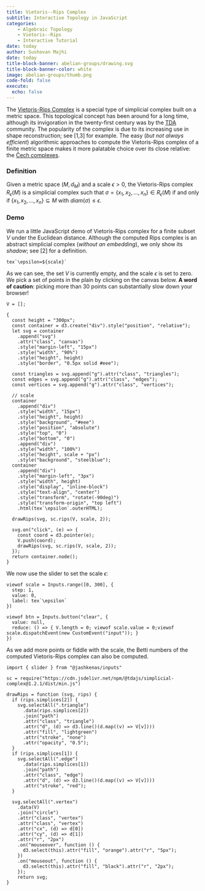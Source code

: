 ```yaml
---
title: Vietoris--Rips Complex
subtitle: Interactive Topology in JavaScript
categories:
    - Algebraic Topology
    - Vietoris--Rips
    - Interactive Tutorial
date: today
author: Sushovan Majhi
date: today
title-block-banner: abelian-groups/drawing.svg
title-block-banner-color: white
image: abelian-groups/thumb.png
code-fold: false
execute: 
  echo: false
---
```

The [Vietoris-Rips Complex](https://en.wikipedia.org/wiki/Vietoris%E2%80%93Rips_complex) is a special type of simplicial complex built on a metric space. This topological concept has been around for a long time, although its invigoration in the twenty-first century was by the [TDA](https://en.wikipedia.org/wiki/Topological_data_analysis) community. The popularity of the complex is due to its increasing use in shape reconstruction; see [1,3] for example. The easy (*but not always efficient*) algorithmic approaches to compute the Vietoris-Rips complex of a finite metric space makes it more palatable choice over its close relative: the [Čech complexes](https://en.wikipedia.org/wiki/%C4%8Cech_complex).

### Definition
Given a metric space $(M,d_M)$ and a scale $\epsilon>0$, the Vietoris-Rips complex $R_{\epsilon}(M)$ is a simplicial complex such that $\sigma=\{x_1,x_2,\ldots,x_n\}\in R_\epsilon(M)$ if and only if $\{x_1,x_2,\ldots,x_n\}\subseteq M$ with $diam(\sigma)\leq\epsilon$.

### Demo
We run a little JavaScript demo of Vietoris-Rips complex for a finite subset $V$ under the Euclidean distance. Although the computed Rips complex is an abstract simplicial complex (*without an embedding*), we only show its *shadow*; see [2] for a definition.

```ojs
tex`\epsilon=${scale}`
```

As we can see, the set $V$ is currently empty, and the scale $\epsilon$ is set to zero. We pick a set of points in the plain by clicking on the canvas below. **A word of caution**: picking more than 30 points can substantially slow down your browser!

```ojs
V = [];
```

```ojs
{
  const height = "300px";
  const container = d3.create("div").style("position", "relative");
  let svg = container
    .append("svg")
    .attr("class", "canvas")
    .style("margin-left", "15px")
    .style("width", "90%")
    .style("height", height)
    .style("border", "0.5px solid #eee");
  
  const triangles = svg.append("g").attr("class", "triangles");
  const edges = svg.append("g").attr("class", "edges");
  const vertices = svg.append("g").attr("class", "vertices");

  // scale
  container
    .append("div")
    .style("width", "15px")
    .style("height", height)
    .style("background", "#eee")
    .style("position", "absolute")
    .style("top", "0")
    .style("bottom", "0")
    .append("div")
    .style("width", "100%")
    .style("height", scale + "px")
    .style("background", "steelblue");
  container
    .append("div")
    .style("margin-left", "3px")
    .style("width", height)
    .style("display", "inline-block")
    .style("text-align", "center")
    .style("transform", "rotate(-90deg)")
    .style("transform-origin", "top left")
    .html(tex`\epsilon`.outerHTML);

  drawRips(svg, sc.rips(V, scale, 2));

  svg.on("click", (e) => {
    const coord = d3.pointer(e);
    V.push(coord);
    drawRips(svg, sc.rips(V, scale, 2));
  });
  return container.node();
}
```
We now use the slider to set the scale $\epsilon$:
```ojs
viewof scale = Inputs.range([0, 300], {
  step: 1,
  value: 0,
  label: tex`\epsilon`
})
```

```ojs
viewof btn = Inputs.button("clear", {
  value: null,
  reduce: () => { V.length = 0; viewof scale.value = 0;viewof scale.dispatchEvent(new CustomEvent("input")); }
})
```
As we add more points or fiddle with the scale, the Betti numbers of the computed Vietoris-Rips complex can also be computed.

```ojs
import { slider } from "@jashkenas/inputs"
```


```ojs
sc = require("https://cdn.jsdelivr.net/npm/@tdajs/simplicial-complex@1.2.1/dist/min.js")
```


```ojs
drawRips = function (svg, rips) {
  if (rips.simplices[2]) {
    svg.selectAll(".triangle")
      .data(rips.simplices[2])
      .join("path")
      .attr("class", "triangle")
      .attr("d", (d) => d3.line()(d.map((v) => V[v])))
      .attr("fill", "lightgreen")
      .attr("stroke", "none")
      .attr("opacity", "0.5");
  }
  if (rips.simplices[1]) {
    svg.selectAll(".edge")
      .data(rips.simplices[1])
      .join("path")
      .attr("class", "edge")
      .attr("d", (d) => d3.line()(d.map((v) => V[v])))
      .attr("stroke", "red");
  }

  svg.selectAll(".vertex")
    .data(V)
    .join("circle")
    .attr("class", "vertex")
    .attr("class", "vertex")
    .attr("cx", (d) => d[0])
    .attr("cy", (d) => d[1])
    .attr("r", "2px")
    .on("mouseover", function () {
      d3.select(this).attr("fill", "orange").attr("r", "5px");
    })
    .on("mouseout", function () {
      d3.select(this).attr("fill", "black").attr("r", "2px");
    });
    return svg;
}
```
